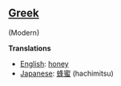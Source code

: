 ==[[Greek]]== (Modern)

'''Translations'''

*[[English]]: [[honey]]
*[[Japanese]]: [[蜂蜜]] (hachimitsu)